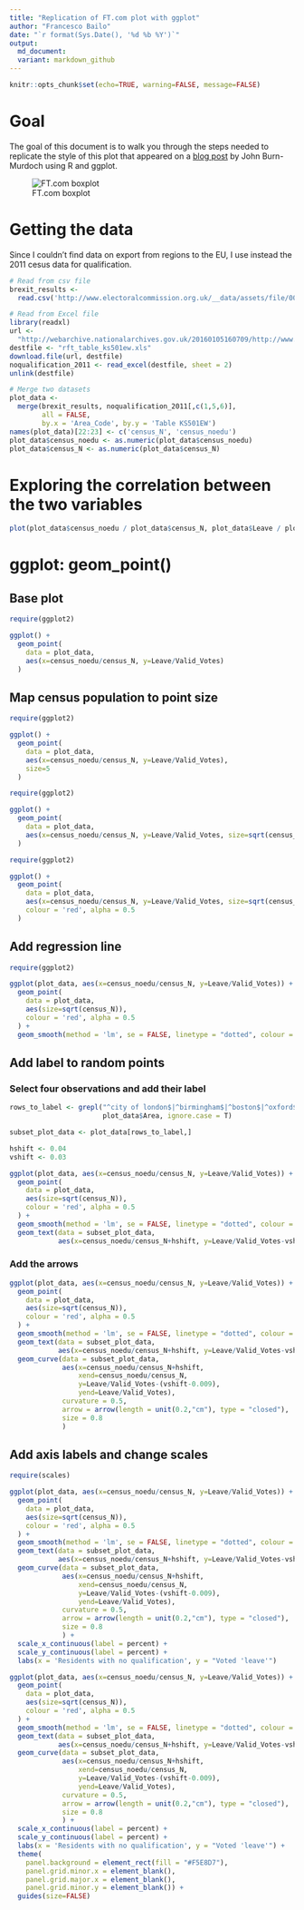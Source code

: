 ```yaml
---
title: "Replication of FT.com plot with ggplot"
author: "Francesco Bailo"
date: "`r format(Sys.Date(), '%d %b %Y')`"
output:
  md_document:
  variant: markdown_github
---
```


```r
knitr::opts_chunk$set(echo=TRUE, warning=FALSE, message=FALSE)
```


# Goal

The goal of this document is to walk you through the steps needed to replicate the style of this plot that appeared on a [blog post](https://www.ft.com/content/1ce1a720-ce94-3c32-a689-8d2356388a1f) by John Burn-Murdoch using R and ggplot. 

![FT.com boxplot](https://raw.githubusercontent.com/fraba/ggplot_ws_replicate_ft_plot/master/figures/fig1.png "Burn-Murdoch's plot")

# Getting the data

Since I couldn't find data on export from regions to the EU, I use instead the 2011 cesus data for qualification.

```r

# Read from csv file
brexit_results <- 
  read.csv('http://www.electoralcommission.org.uk/__data/assets/file/0014/212135/EU-referendum-result-data.csv')

# Read from Excel file
library(readxl)
url <- 
  "http://webarchive.nationalarchives.gov.uk/20160105160709/http://www.ons.gov.uk/ons/rel/census/2011-census/key-statistics-for-local-authorities-in-england-and-wales/rft-table-ks501ew.xls"
destfile <- "rft_table_ks501ew.xls"
download.file(url, destfile)
noqualification_2011 <- read_excel(destfile, sheet = 2)
unlink(destfile)

# Merge two datasets
plot_data <-
  merge(brexit_results, noqualification_2011[,c(1,5,6)], 
        all = FALSE, 
        by.x = 'Area_Code', by.y = 'Table KS501EW')
names(plot_data)[22:23] <- c('census_N', 'census_noedu')
plot_data$census_noedu <- as.numeric(plot_data$census_noedu)
plot_data$census_N <- as.numeric(plot_data$census_N)

```

# Exploring the correlation between the two variables

```r

plot(plot_data$census_noedu / plot_data$census_N, plot_data$Leave / plot_data$Valid_Votes)

```


# ggplot: geom_point()

## Base plot

```r

require(ggplot2)

ggplot() +
  geom_point(
    data = plot_data, 
    aes(x=census_noedu/census_N, y=Leave/Valid_Votes)
  )


```


## Map census population to point size

```r

require(ggplot2)

ggplot() +
  geom_point(
    data = plot_data, 
    aes(x=census_noedu/census_N, y=Leave/Valid_Votes), 
    size=5
  )

```

```r

require(ggplot2)

ggplot() +
  geom_point(
    data = plot_data, 
    aes(x=census_noedu/census_N, y=Leave/Valid_Votes, size=sqrt(census_N))
  )

```

```r

require(ggplot2)

ggplot() +
  geom_point(
    data = plot_data, 
    aes(x=census_noedu/census_N, y=Leave/Valid_Votes, size=sqrt(census_N)),
    colour = 'red', alpha = 0.5
  )

```

## Add regression line

```r

require(ggplot2)

ggplot(plot_data, aes(x=census_noedu/census_N, y=Leave/Valid_Votes)) +
  geom_point(
    data = plot_data, 
    aes(size=sqrt(census_N)),
    colour = 'red', alpha = 0.5
  ) +
  geom_smooth(method = 'lm', se = FALSE, linetype = "dotted", colour = 'black', size = 0.7)

```

## Add label to random points

### Select four observations and add their label

```r

rows_to_label <- grepl("^city of london$|^birmingham$|^boston$|^oxford$|^cambridge$", 
                       plot_data$Area, ignore.case = T)

subset_plot_data <- plot_data[rows_to_label,]

hshift <- 0.04
vshift <- 0.03

ggplot(plot_data, aes(x=census_noedu/census_N, y=Leave/Valid_Votes)) +
  geom_point(
    data = plot_data, 
    aes(size=sqrt(census_N)),
    colour = 'red', alpha = 0.5
  ) +
  geom_smooth(method = 'lm', se = FALSE, linetype = "dotted", colour = 'black', size = 0.7) +
  geom_text(data = subset_plot_data, 
            aes(x=census_noedu/census_N+hshift, y=Leave/Valid_Votes-vshift, label = Area))


```


### Add the arrows

```r

ggplot(plot_data, aes(x=census_noedu/census_N, y=Leave/Valid_Votes)) +
  geom_point(
    data = plot_data, 
    aes(size=sqrt(census_N)),
    colour = 'red', alpha = 0.5
  ) +
  geom_smooth(method = 'lm', se = FALSE, linetype = "dotted", colour = 'black', size = 0.7) +
  geom_text(data = subset_plot_data, 
            aes(x=census_noedu/census_N+hshift, y=Leave/Valid_Votes-vshift, label = Area)) +
  geom_curve(data = subset_plot_data, 
             aes(x=census_noedu/census_N+hshift, 
                 xend=census_noedu/census_N,
                 y=Leave/Valid_Votes-(vshift-0.009),
                 yend=Leave/Valid_Votes),
             curvature = 0.5, 
             arrow = arrow(length = unit(0.2,"cm"), type = "closed"),
             size = 0.8
             )

```

## Add axis labels and change scales

```r

require(scales)

ggplot(plot_data, aes(x=census_noedu/census_N, y=Leave/Valid_Votes)) +
  geom_point(
    data = plot_data, 
    aes(size=sqrt(census_N)),
    colour = 'red', alpha = 0.5
  ) +
  geom_smooth(method = 'lm', se = FALSE, linetype = "dotted", colour = 'black', size = 0.7) +
  geom_text(data = subset_plot_data, 
            aes(x=census_noedu/census_N+hshift, y=Leave/Valid_Votes-vshift, label = Area)) +
  geom_curve(data = subset_plot_data, 
             aes(x=census_noedu/census_N+hshift, 
                 xend=census_noedu/census_N,
                 y=Leave/Valid_Votes-(vshift-0.009),
                 yend=Leave/Valid_Votes),
             curvature = 0.5, 
             arrow = arrow(length = unit(0.2,"cm"), type = "closed"),
             size = 0.8
             ) +
  scale_x_continuous(label = percent) +
  scale_y_continuous(label = percent) +
  labs(x = 'Residents with no qualification', y = "Voted 'leave'")

```

```r

ggplot(plot_data, aes(x=census_noedu/census_N, y=Leave/Valid_Votes)) +
  geom_point(
    data = plot_data, 
    aes(size=sqrt(census_N)),
    colour = 'red', alpha = 0.5
  ) +
  geom_smooth(method = 'lm', se = FALSE, linetype = "dotted", colour = 'black', size = 0.7) +
  geom_text(data = subset_plot_data, 
            aes(x=census_noedu/census_N+hshift, y=Leave/Valid_Votes-vshift, label = Area)) +
  geom_curve(data = subset_plot_data, 
             aes(x=census_noedu/census_N+hshift, 
                 xend=census_noedu/census_N,
                 y=Leave/Valid_Votes-(vshift-0.009),
                 yend=Leave/Valid_Votes),
             curvature = 0.5, 
             arrow = arrow(length = unit(0.2,"cm"), type = "closed"),
             size = 0.8
             ) +
  scale_x_continuous(label = percent) +
  scale_y_continuous(label = percent) +
  labs(x = 'Residents with no qualification', y = "Voted 'leave'") +
  theme(
    panel.background = element_rect(fill = "#F5E8D7"),
    panel.grid.minor.x = element_blank(),
    panel.grid.major.x = element_blank(),
    panel.grid.minor.y = element_blank()) +
  guides(size=FALSE)

```


